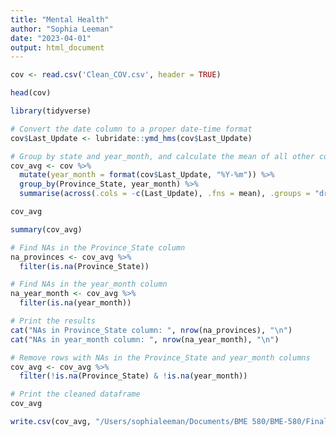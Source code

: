 ```yaml
---
title: "Mental Health"
author: "Sophia Leeman"
date: "2023-04-01"
output: html_document
---
```

```r

cov <- read.csv('Clean_COV.csv', header = TRUE)

head(cov)
```
```r
library(tidyverse)

# Convert the date column to a proper date-time format
cov$Last_Update <- lubridate::ymd_hms(cov$Last_Update)

# Group by state and year_month, and calculate the mean of all other columns
cov_avg <- cov %>%
  mutate(year_month = format(cov$Last_Update, "%Y-%m")) %>%
  group_by(Province_State, year_month) %>%
  summarise(across(.cols = -c(Last_Update), .fns = mean), .groups = "drop")

cov_avg

summary(cov_avg)

```

```r

# Find NAs in the Province_State column
na_provinces <- cov_avg %>%
  filter(is.na(Province_State))

# Find NAs in the year_month column
na_year_month <- cov_avg %>%
  filter(is.na(year_month))

# Print the results
cat("NAs in Province_State column: ", nrow(na_provinces), "\n")
cat("NAs in year_month column: ", nrow(na_year_month), "\n")

# Remove rows with NAs in the Province_State and year_month columns
cov_avg <- cov_avg %>%
  filter(!is.na(Province_State) & !is.na(year_month))

# Print the cleaned dataframe
cov_avg

write.csv(cov_avg, "/Users/sophialeeman/Documents/BME 580/BME-580/Final_COV.csv", row.names=FALSE)

```
